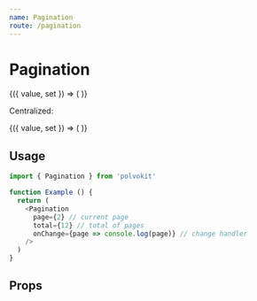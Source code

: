 ```yaml
---
name: Pagination
route: /pagination
---
```



# Pagination

<Playground>
  <NumberValue defaultValue={1}>
    {({ value, set }) => (
      <Pagination
        total={10}
        page={value}
        onChange={set}
      />
    )}
  </NumberValue>
</Playground>

Centralized:

<Playground>
  <NumberValue defaultValue={1}>
    {({ value, set }) => (
      <Pagination
        center
        total={10}
        page={value}
        onChange={set}
      />
    )}
  </NumberValue>
</Playground>

## Usage

```js
import { Pagination } from 'polvokit'

function Example () {
  return (
    <Pagination
      page={2} // current page
      total={12} // total of pages
      onChange={page => console.log(page)} // change handler
    />
  )
}
```

## Props

<Props of={Pagination} />
